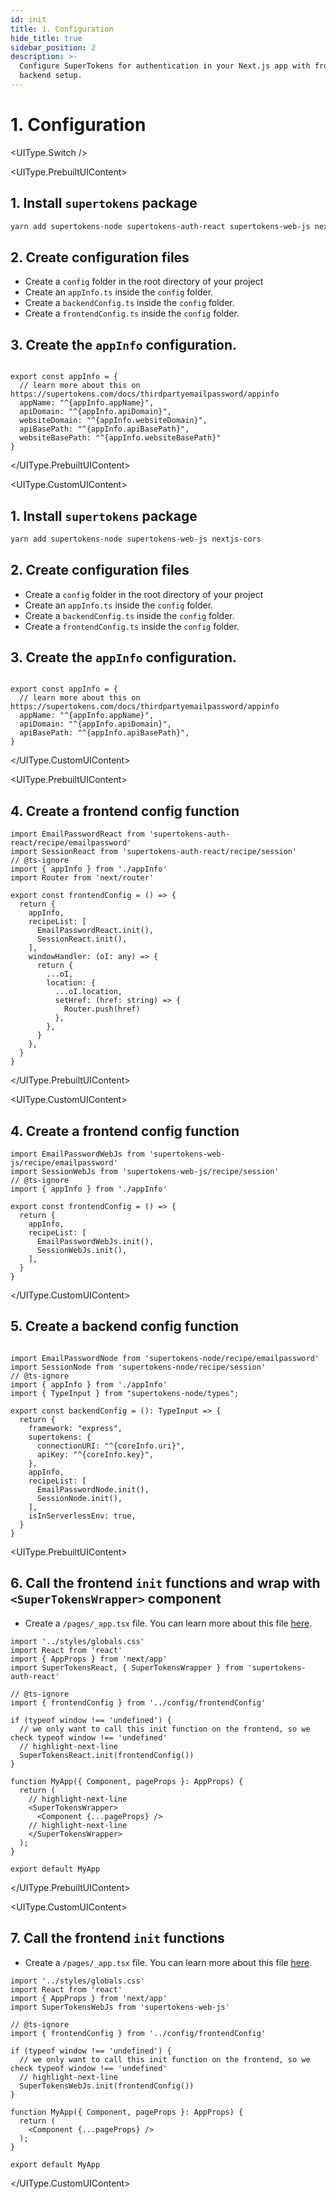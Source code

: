 ```yaml
---
id: init
title: 1. Configuration
hide_title: true
sidebar_position: 2
description: >-
  Configure SuperTokens for authentication in your Next.js app with frontend and
  backend setup.
---
```



# 1. Configuration

<UIType.Switch />

<UIType.PrebuiltUIContent>

## 1. Install `supertokens` package
```bash
yarn add supertokens-node supertokens-auth-react supertokens-web-js nextjs-cors
```

## 2. Create configuration files
- Create a `config` folder in the root directory of your project
- Create an `appInfo.ts` inside the `config` folder.
- Create a `backendConfig.ts` inside the `config` folder.
- Create a `frontendConfig.ts` inside the `config` folder.


## 3. Create the `appInfo` configuration.

<AppInfoForm />

```tsx title="/config/appInfo.ts"

export const appInfo = {
  // learn more about this on https://supertokens.com/docs/thirdpartyemailpassword/appinfo
  appName: "^{appInfo.appName}",
  apiDomain: "^{appInfo.apiDomain}",
  websiteDomain: "^{appInfo.websiteDomain}",
  apiBasePath: "^{appInfo.apiBasePath}",
  websiteBasePath: "^{appInfo.websiteBasePath}"
}

```

</UIType.PrebuiltUIContent>

<UIType.CustomUIContent>

## 1. Install `supertokens` package
```bash
yarn add supertokens-node supertokens-web-js nextjs-cors
```

## 2. Create configuration files
- Create a `config` folder in the root directory of your project
- Create an `appInfo.ts` inside the `config` folder.
- Create a `backendConfig.ts` inside the `config` folder.
- Create a `frontendConfig.ts` inside the `config` folder.


## 3. Create the `appInfo` configuration.

<AppInfoForm />

```tsx title="/config/appInfo.ts"

export const appInfo = {
  // learn more about this on https://supertokens.com/docs/thirdpartyemailpassword/appinfo
  appName: "^{appInfo.appName}",
  apiDomain: "^{appInfo.apiDomain}",
  apiBasePath: "^{appInfo.apiBasePath}",
}

```

</UIType.CustomUIContent>


<UIType.PrebuiltUIContent>

## 4. Create a frontend config function

```tsx title="/config/frontendConfig.ts"
import EmailPasswordReact from 'supertokens-auth-react/recipe/emailpassword'
import SessionReact from 'supertokens-auth-react/recipe/session'
// @ts-ignore
import { appInfo } from './appInfo'
import Router from 'next/router'

export const frontendConfig = () => {
  return {
    appInfo,
    recipeList: [
      EmailPasswordReact.init(),
      SessionReact.init(),
    ],
    windowHandler: (oI: any) => {
      return {
        ...oI,
        location: {
          ...oI.location,
          setHref: (href: string) => {
            Router.push(href)
          },
        },
      }
    },
  }
}
```

</UIType.PrebuiltUIContent>

<UIType.CustomUIContent>

## 4. Create a frontend config function

```tsx title="/config/frontendConfig.ts"
import EmailPasswordWebJs from 'supertokens-web-js/recipe/emailpassword'
import SessionWebJs from 'supertokens-web-js/recipe/session'
// @ts-ignore
import { appInfo } from './appInfo'

export const frontendConfig = () => {
  return {
    appInfo,
    recipeList: [
      EmailPasswordWebJs.init(),
      SessionWebJs.init(),
    ],
  }
}
```

</UIType.CustomUIContent>

## 5. Create a backend config function

```tsx title="/config/backendConfig.ts" showAppTypeSelect

import EmailPasswordNode from 'supertokens-node/recipe/emailpassword'
import SessionNode from 'supertokens-node/recipe/session'
// @ts-ignore
import { appInfo } from './appInfo'
import { TypeInput } from "supertokens-node/types";

export const backendConfig = (): TypeInput => {
  return {
    framework: "express",
    supertokens: {
      connectionURI: "^{coreInfo.uri}",
      apiKey: "^{coreInfo.key}",
    },
    appInfo,
    recipeList: [
      EmailPasswordNode.init(),
      SessionNode.init(),
    ],
    isInServerlessEnv: true,
  }
}

```


<UIType.PrebuiltUIContent>

## 6. Call the frontend `init` functions and wrap with `<SuperTokensWrapper>` component

- Create a `/pages/_app.tsx` file. You can learn more about this file [here](https://nextjs.org/docs/advanced-features/custom-app).


```tsx title="/pages/_app.tsx"
import '../styles/globals.css'
import React from 'react'
import { AppProps } from 'next/app'
import SuperTokensReact, { SuperTokensWrapper } from 'supertokens-auth-react'

// @ts-ignore
import { frontendConfig } from '../config/frontendConfig'

if (typeof window !== 'undefined') {
  // we only want to call this init function on the frontend, so we check typeof window !== 'undefined'
  // highlight-next-line
  SuperTokensReact.init(frontendConfig())
}

function MyApp({ Component, pageProps }: AppProps) {
  return (
    // highlight-next-line
    <SuperTokensWrapper>
      <Component {...pageProps} />
    // highlight-next-line
    </SuperTokensWrapper>
  );
}

export default MyApp
```

</UIType.PrebuiltUIContent>

<UIType.CustomUIContent>

## 7. Call the frontend `init` functions

- Create a `/pages/_app.tsx` file. You can learn more about this file [here](https://nextjs.org/docs/advanced-features/custom-app).


```tsx title="/pages/_app.ts"
import '../styles/globals.css'
import React from 'react'
import { AppProps } from 'next/app'
import SuperTokensWebJs from 'supertokens-web-js'

// @ts-ignore
import { frontendConfig } from '../config/frontendConfig'

if (typeof window !== 'undefined') {
  // we only want to call this init function on the frontend, so we check typeof window !== 'undefined'
  // highlight-next-line
  SuperTokensWebJs.init(frontendConfig())
}

function MyApp({ Component, pageProps }: AppProps) {
  return (
    <Component {...pageProps} />
  );
}

export default MyApp
```

</UIType.CustomUIContent>
